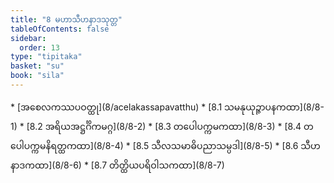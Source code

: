 ```yaml
---
title: "8 မဟာသီဟနာဒသုတ္တ"
tableOfContents: false
sidebar:
  order: 13
type: "tipitaka"
basket: "su"
book: "sila"
---
```



<DynamicBreadcrumb />



<TableOfContents book="sila" section="8">
* [အစေလကဿပဝတ္ထု](8/acelakassapavatthu)
* [8.1 သမနုယုဉ္ဇာပနကထာ](8/8-1)
* [8.2 အရိယအဋ္ဌင်္ဂိကမဂ္ဂ](8/8-2)
* [8.3 တပေါပက္ကမကထာ](8/8-3)
* [8.4 တပေါပက္ကမနိရတ္ထကထာ](8/8-4)
* [8.5 သီလသမာဓိပညာသမ္ပဒါ](8/8-5)
* [8.6 သီဟနာဒကထာ](8/8-6)
* [8.7 တိတ္ထိယပရိဝါသကထာ](8/8-7)
</TableOfContents>